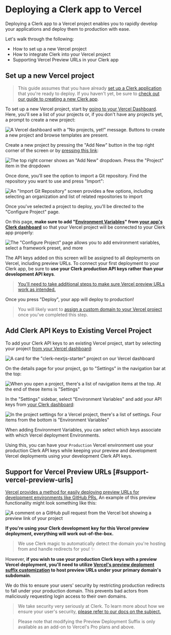 # Deploying a Clerk app to Vercel

Deploying a Clerk app to a Vercel project enables you to rapidly develop your applications and deploy them to production with ease.

Let's walk through the following:

*   How to set up a new Vercel project
*   How to integrate Clerk into your Vercel project
*   Supporting Vercel Preview URLs in your Clerk app

## Set up a new Vercel project

> This guide assumes that you have already [set up a Clerk application](/get-started/setup-clerk) that you're ready to deploy. If you haven't yet, be sure to [check out our guide to creating a new Clerk app](/get-started/setup-clerk).

To set up a new Vercel project, start by [going to your Vercel Dashboard](https://vercel.com/dashboard). Here, you'll see a list of your projects or, if you don't have any projects yet, a prompt to create a new project:

![A Vercel dashboard with a "No projects, yet!" message. Buttons to create a new project and browse templates are present.](/docs/images/deployment-guides/vercel-no-new-projects.png)

Create a new project by pressing the "Add New" button in the top right corner of the screen or by [pressing this link](https://vercel.com/new):

![The top right corner shows an "Add New" dropdown. Press the "Project" item in the dropdown](/docs/images/deployment-guides/vercel-add-new-dropdown.png)

Once done, you'll see the option to import a Git repository. Find the repository you want to use and press "Import":

![An "Import Git Repository" screen provides a few options, including selecting an organization and list of related repositories to import](/docs/images/deployment-guides/vercel-import-git-repository.png)

Once you've selected a project to deploy, you'll be directed to the "Configure Project" page.

On this page, **make sure to add "[Environment Variables](https://vercel.com/docs/concepts/projects/environment-variables)" from [your app's Clerk dashboard](https://dashboard.clerk.com/)** so that your Vercel project will be connected to your Clerk app properly:

![The "Configure Project" page allows you to add environment variables, select a framework preset, and more](/docs/images/deployment-guides/vercel-configure-project.png)

The API keys added on this screen will be assigned to all deployments on Vercel, including preview URLs. To connect your first deployment to your Clerk app, be sure to **use your Clerk production API keys rather than your development API keys**.

> [You'll need to take additional steps to make sure Vercel preview URLs work as intended.](#support-vercel-preview-urls)

Once you press "Deploy", your app will deploy to production!

> You will likely want to [assign a custom domain to your Vercel project](https://vercel.com/docs/concepts/projects/domains/add-a-domain) once you've completed this step.

## Add Clerk API Keys to Existing Vercel Project

To add your Clerk API keys to an existing Vercel project, start by selecting your project [from your Vercel dashboard](https://vercel.com/dashboard):

![A card for the "clerk-nextjs-starter" project on our Vercel dashboard](/docs/images/deployment-guides/vercel-existing-project.png)

On the details page for your project, go to "Settings" in the navigation bar at the top:

![When you open a project, there's a list of navigation items at the top. At the end of these items is "Settings"](/docs/images/deployment-guides/vercel-project-details.png)

In the "Settings" sidebar, select "Environment Variables" and add your API keys from [your Clerk dashboard](https://dashboard.clerk.com/):

![In the project settings for a Vercel project, there's a list of settings. Four items from the bottom is "Environment Variables"](/docs/images/deployment-guides/vercel-environmental-variables.png)

When adding Environment Variables, you can select which keys associate with which Vercel deployment Environments.

Using this, you can have your `Production` Vercel environment use your production Clerk API keys while keeping your preview and development Vercel deployments using your development Clerk API keys.

## Support for Vercel Preview URLs \[#support-vercel-preview-urls]

[Vercel provides a method for easily deploying preview URLs for development environments like GitHub PRs.](https://vercel.com/docs/concepts/deployments/generated-urls) An example of this preview functionality might look something like this:

![A comment on a GitHub pull request from the Vercel bot showing a preview link of your project](/docs/images/deployment-guides/vercel-github-comment.png)

**If you're using your Clerk development key for this Vercel preview deployment, everything will work out-of-the-box.**

> We use Clerk magic to automatically detect the domain you're hosting from and handle redirects for you! ✨

However, **if you wish to use your production Clerk keys with a preview Vercel deployment, you'll need to utilize [Vercel's preview deploment suffix customization](https://vercel.com/docs/concepts/deployments/generated-urls#preview-deployment-suffix) to host preview URLs under your primary domain's subdomain**.

We do this to ensure your users' security by restricting production redirects to fall under your production domain. This prevents bad actors from maliciously requesting login access to their own domains.

> We take security very seriously at Clerk. To learn more about how we ensure your user's security, [please refer to our docs on the subject.](/security/security-overview)

> Please note that modifying the Preview Deployment Suffix is only available as an add-on to Vercel's Pro plans and above.
